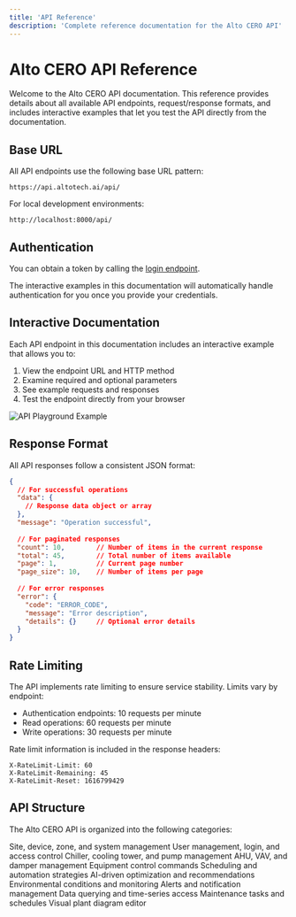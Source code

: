 ```yaml
---
title: 'API Reference'
description: 'Complete reference documentation for the Alto CERO API'
---
```


# Alto CERO API Reference

Welcome to the Alto CERO API documentation. This reference provides details about all available API endpoints, request/response formats, and includes interactive examples that let you test the API directly from the documentation.

## Base URL

All API endpoints use the following base URL pattern:

```
https://api.altotech.ai/api/
```

For local development environments:

```
http://localhost:8000/api/
```

## Authentication

<Snippet file="authentication-note.mdx" />

You can obtain a token by calling the [login endpoint](/api-reference/auth/login).

<Note>
  The interactive examples in this documentation will automatically handle authentication for you once you provide your credentials.
</Note>

## Interactive Documentation

Each API endpoint in this documentation includes an interactive example that allows you to:

1. View the endpoint URL and HTTP method
2. Examine required and optional parameters
3. See example requests and responses
4. Test the endpoint directly from your browser

<Frame>
  <img src="/images/api-playground-example.png" alt="API Playground Example" />
</Frame>

## Response Format

All API responses follow a consistent JSON format:

```json
{
  // For successful operations
  "data": {
    // Response data object or array
  },
  "message": "Operation successful",
  
  // For paginated responses
  "count": 10,        // Number of items in the current response
  "total": 45,        // Total number of items available
  "page": 1,          // Current page number
  "page_size": 10,    // Number of items per page
  
  // For error responses
  "error": {
    "code": "ERROR_CODE",
    "message": "Error description",
    "details": {}     // Optional error details
  }
}
```

<Snippet file="common-errors.mdx" />

## Rate Limiting

The API implements rate limiting to ensure service stability. Limits vary by endpoint:

- Authentication endpoints: 10 requests per minute
- Read operations: 60 requests per minute 
- Write operations: 30 requests per minute

Rate limit information is included in the response headers:

```
X-RateLimit-Limit: 60
X-RateLimit-Remaining: 45
X-RateLimit-Reset: 1616799429
```

## API Structure

The Alto CERO API is organized into the following categories:

<CardGroup cols={2}>
  <Card title="Core" icon="circle-nodes" href="/api-reference/core/overview">
    Site, device, zone, and system management
  </Card>
  <Card title="Authentication" icon="lock" href="/api-reference/auth/overview">
    User management, login, and access control
  </Card>
  <Card title="Water Side" icon="water" href="/api-reference/water-side/overview">
    Chiller, cooling tower, and pump management
  </Card>
  <Card title="Air Side" icon="wind" href="/api-reference/air-side/overview">
    AHU, VAV, and damper management
  </Card>
  <Card title="Controls" icon="sliders" href="/api-reference/controls/overview">
    Equipment control commands
  </Card>
  <Card title="Automation" icon="robot" href="/api-reference/automation/overview">
    Scheduling and automation strategies
  </Card>
  <Card title="Autopilot" icon="rocket" href="/api-reference/autopilot/overview">
    AI-driven optimization and recommendations
  </Card>
  <Card title="Environment" icon="temperature-half" href="/api-reference/environment/overview">
    Environmental conditions and monitoring
  </Card>
  <Card title="Notifications" icon="bell" href="/api-reference/notifications/overview">
    Alerts and notification management
  </Card>
  <Card title="Database" icon="database" href="/api-reference/database/overview">
    Data querying and time-series access
  </Card>
  <Card title="Equipment Maintenance" icon="screwdriver-wrench" href="/api-reference/equipment-maintenance/overview">
    Maintenance tasks and schedules
  </Card>
  <Card title="Chiller Plant Map Editor" icon="map" href="/api-reference/chiller-plant-map-editor/overview">
    Visual plant diagram editor
  </Card>
</CardGroup>
